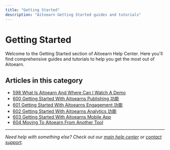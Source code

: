 ```yaml
---
title: "Getting Started"
description: "Aitoearn Getting Started guides and tutorials"
---
```


# Getting Started

Welcome to the Getting Started section of Aitoearn Help Center. Here you'll find comprehensive guides and tutorials to help you get the most out of Aitoearn.

## Articles in this category

- [598 What Is Aitoearn And Where Can I Watch A Demo](598-what-is-aitoearn-and-where-can-i-watch-a-demo)
- [600 Getting Started With Aitoearns Publishing 功能](600-getting-started-with-aitoearns-publishing-features)
- [601 Getting Started With Aitoearns Engagement 功能](601-getting-started-with-aitoearns-engagement-features)
- [602 Getting Started With Aitoearns Analytics 功能](602-getting-started-with-aitoearns-analytics-features)
- [603 Getting Started With Aitoearns Mobile App](603-getting-started-with-aitoearns-mobile-app)
- [604 Moving To Aitoearn From Another Tool](604-moving-to-aitoearn-from-another-tool)

---

*Need help with something else? Check out our [main help center](/en/help-center) or [contact support](mailto:hello@aitoearn.com).*
